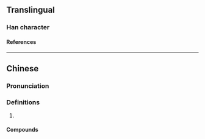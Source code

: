 {{character info/new}}
{{also|呱}}
==Translingual==

===Han character===
{{Han char|rn=30|rad=口|as=06|sn=9|four=6203|canj=RHHV|ids=⿰口𠂢}}

====References====
{{Han ref|kx=0189.271|dkj=03625|hdz=10618.130|uh=54CC}}

----

==Chinese==
{{zh-forms}}

===Pronunciation===
{{zh-pron
|m=pài
|c=paai3
}}

===Definitions===
{{zh-hanzi}}

# {{n-g|Used in transcription.}}

====Compounds====
{{zh-der|哌嗪|哌啶}}